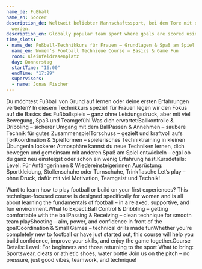 ```yaml
---
name_de: Fußball
name_en: Soccer
description_de: Weltweit beliebter Mannschaftssport, bei dem Tore mit dem Fuß erzielt
  werden.
description_en: Globally popular team sport where goals are scored using the feet.
time_slots:
- name_de: Fußball-Technikkurs für Frauen – Grundlagen & Spaß am Spiel
  name_en: Women’s Football Technique Course – Basics & Game Fun
  room: Kleinfeldrasenplatz
  day: Donnerstag
  startTime: "16:00"
  endTime: "17:29"
  supervisors:
  - name: Jonas Fischer
---
```


<Locale value="de">
 

 Du möchtest Fußball von Grund auf lernen oder deine ersten Erfahrungen
vertiefen? In diesem Technikkurs speziell für Frauen legen wir den Fokus auf die
Basics des Fußballspiels – ganz ohne Leistungsdruck, aber mit viel Bewegung,
Spaß und Teamgefühl.Was dich erwartet:Ballkontrolle &amp; Dribbling – sicherer
Umgang mit dem BallPassen &amp; Annehmen – saubere Technik für gutes
ZusammenspielTorschuss – gezielt und kraftvoll aufs TorKoordination &amp;
Spielformen – spielerisches Techniktraining in kleinen ÜbungenIn lockerer
Atmosphäre kannst du neue Techniken lernen, dich bewegen und gemeinsam mit
anderen Spaß am Spiel entwickeln – egal ob du ganz neu einsteigst oder schon ein
wenig Erfahrung hast.Kursdetails: Level: Für Anfängerinnen &amp;
Wiedereinsteigerinnen Ausrüstung: Sportkleidung, Stollenschuhe oder Turnschuhe,
Trinkflasche       Let’s play – ohne Druck, dafür mit viel Motivation, Teamgeist
und Technik!

</Locale>
<Locale value="en">
 

 Want to learn how to play football or build on your first experiences? This
technique-focused course is designed specifically for women and is all about
learning the fundamentals of football – in a relaxed, supportive, and fun
environment.What to Expect:Ball Control &amp; Dribbling – getting comfortable
with the ballPassing &amp; Receiving – clean technique for smooth team
playShooting – aim, power, and confidence in front of the goalCoordination &amp;
Small Games – technical drills made funWhether you're completely new to football
or have just started out, this course will help you build confidence, improve
your skills, and enjoy the game together.Course Details: Level: For beginners
and those returning to the sport What to bring: Sportswear, cleats or athletic
shoes, water bottle       Join us on the pitch – no pressure, just good vibes,
teamwork, and technique!

</Locale>
